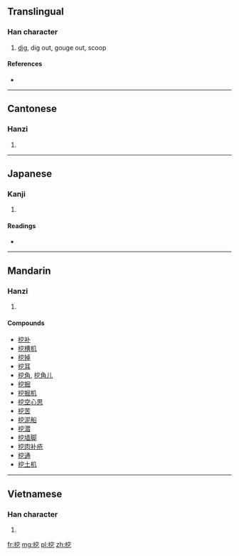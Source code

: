 ==Translingual==

===Han character===
{{Han char|rn=64|rad=手|as=06|sn=9|four=5301<sub>7</sub>|canj=手十金弓 (QJCN)}}

# [[dig]], dig out, gouge out, scoop

====References====
* {{Han ref|kx=0431.130|dkj=12070|dj=0780.180|hdz=31875.110|uh=6316|ud=25366|bh=ABF5|bd=44021}}

----

==Cantonese==

===Hanzi===
{{yue-hanzi|jyut=|y=waat3}}

# {{defn|lang=yue|sort=手06}}

----

==Japanese==

===Kanji===
{{ja-kanji|grade=|rs=手06}}

# {{defn|lang=ja|sort=手06}}

====Readings====
* {{ja-readings|on=[[あつ]] (atsu), [[あち]] (achi)|kun=[[あばく]] (abaku)}}

----

==Mandarin==

===Hanzi===
{{cmn-hanzi|pin=[[wā]] ([[wa1]])|wg=wa<sup>1</sup>}}

# {{defn|lang=cmn|sort=手06}}

====Compounds====
* [[挖补]]
* [[挖槽机]]
* [[挖掉]]
* [[挖耳]]
* [[挖角]], [[挖角儿]]
* [[挖掘]]
* [[挖掘机]]
* [[挖空心思]]
* [[挖苦]]
* [[挖泥船]]
* [[挖潜]]
* [[挖墙脚]]
* [[挖肉补疮]]
* [[挖通]]
* [[挖土机]]

----

==Vietnamese==

===Han character===
{{vi-hantu|[[oạt]]|rs=手06}}

# {{defn|lang=vi|sort=手06}}

[[fr:挖]]
[[mg:挖]]
[[pl:挖]]
[[zh:挖]]